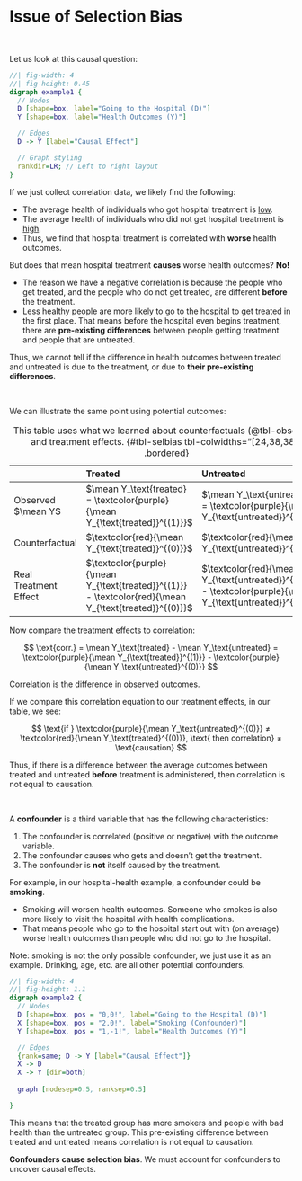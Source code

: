 # Issue of Selection Bias

<br />

Let us look at this causal question:

::: center-graph
```dot
//| fig-width: 4
//| fig-height: 0.45
digraph example1 {
  // Nodes
  D [shape=box, label="Going to the Hospital (D)"]
  Y [shape=box, label="Health Outcomes (Y)"]

  // Edges
  D -> Y [label="Causal Effect"]

  // Graph styling
  rankdir=LR; // Left to right layout
}
```
:::

If we just collect correlation data, we likely find the following:

-   The average health of individuals who got hospital treatment is [low]{.underline}.
-   The average health of individuals who did not get hospital treatment is [high]{.underline}.
-   Thus, we find that hospital treatment is correlated with **worse** health outcomes.

But does that mean hospital treatment **causes** worse health outcomes? **No!**

-   The reason we have a negative correlation is because the people who get treated, and the people who do not get treated, are different **before** the treatment.
-   Less healthy people are more likely to go to the hospital to get treated in the first place. That means before the hospital even begins treatment, there are **pre-existing differences** between people getting treatment and people that are untreated.

Thus, we cannot tell if the difference in health outcomes between treated and untreated is due to the treatment, or due to **their pre-existing differences**.

<br />

We can illustrate the same point using potential outcomes:

|                       | Treated                                                                                                | Untreated                                                                                                  |
|:--------------|:---------------------------|:----------------------------|
| Observed $\mean Y$    | $\mean Y_\text{treated} = \textcolor{purple}{\mean Y_{\text{treated}}^{(1)}}$                          | $\mean Y_\text{untreated} = \textcolor{purple}{\mean Y_{\text{untreated}}^{(0)}}$                          |
| Counterfactual        | $\textcolor{red}{\mean Y_{\text{treated}}^{(0)}}$                                                      | $\textcolor{red}{\mean Y_{\text{untreated}}^{(1)}}$                                                        |
| Real Treatment Effect | $\textcolor{purple}{\mean Y_{\text{treated}}^{(1)}} - \textcolor{red}{\mean Y_{\text{treated}}^{(0)}}$ | $\textcolor{red}{\mean Y_{\text{untreated}}^{(1)}} - \textcolor{purple}{\mean Y_{\text{untreated}}^{(0)}}$ |

: This table uses what we learned about counterfactuals (@tbl-observed) and treatment effects. {#tbl-selbias tbl-colwidths="\[24,38,38\]" .bordered}

Now compare the treatment effects to correlation:

$$
\text{corr.} = \mean Y_\text{treated} - \mean Y_\text{untreated} = \textcolor{purple}{\mean Y_{\text{treated}}^{(1)}} - \textcolor{purple}{\mean Y_\text{untreated}^{(0)}}
$$

::: aside
Correlation is the difference in observed outcomes.
:::

If we compare this correlation equation to our treatment effects, in our table, we see:

$$
\text{if  } \textcolor{purple}{\mean Y_\text{untreated}^{(0)}} ≠ \textcolor{red}{\mean Y_\text{treated}^{(0)}}, \text{ then correlation} ≠ \text{causation}
$$

Thus, if there is a difference between the average outcomes between treated and untreated **before** treatment is administered, then correlation is not equal to causation.

<br />

A **confounder** is a third variable that has the following characteristics:

1.  The confounder is correlated (positive or negative) with the outcome variable.
2.  The confounder causes who gets and doesn't get the treatment.
3.  The confounder is **not** itself caused by the treatment.

For example, in our hospital-health example, a confounder could be **smoking**.

-   Smoking will worsen health outcomes. Someone who smokes is also more likely to visit the hospital with health complications.
-   That means people who go to the hospital start out with (on average) worse health outcomes than people who did not go to the hospital.

::: aside
Note: smoking is not the only possible confounder, we just use it as an example. Drinking, age, etc. are all other potential confounders.
:::

::: center-graph
```dot
//| fig-width: 4
//| fig-height: 1.1
digraph example2 {
  // Nodes
  D [shape=box, pos = "0,0!", label="Going to the Hospital (D)"]
  X [shape=box, pos = "2,0!", label="Smoking (Confounder)"]
  Y [shape=box, pos = "1,-1!", label="Health Outcomes (Y)"]

  // Edges
  {rank=same; D -> Y [label="Causal Effect"]}
  X -> D
  X -> Y [dir=both]
  
  graph [nodesep=0.5, ranksep=0.5]

}
```
:::

This means that the treated group has more smokers and people with bad health than the untreated group. This pre-existing difference between treated and untreated means correlation is not equal to causation.

**Confounders cause selection bias**. We must account for confounders to uncover causal effects.
